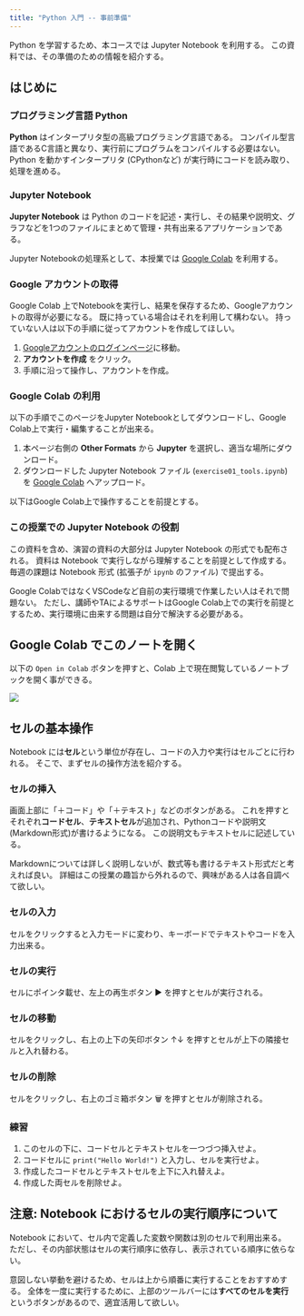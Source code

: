 ```yaml
---
title: "Python 入門 -- 事前準備"
---
```


Python を学習するため、本コースでは Jupyter Notebook を利用する。
この資料では、その準備のための情報を紹介する。

## はじめに

### プログラミング言語 Python

**Python** はインタープリタ型の高級プログラミング言語である。
コンパイル型言語であるC言語と異なり、実行前にプログラムをコンパイルする必要はない。
Python を動かすインタープリタ (CPythonなど) が実行時にコードを読み取り、処理を進める。

### Jupyter Notebook

**Jupyter Notebook** は Python のコードを記述・実行し、その結果や説明文、グラフなどを1つのファイルにまとめて管理・共有出来るアプリケーションである。

Jupyter Notebookの処理系として、本授業では [Google Colab](https://colab.research.google.com/) を利用する。

### Google アカウントの取得

Google Colab 上でNotebookを実行し、結果を保存するため、Googleアカウントの取得が必要になる。
既に持っている場合はそれを利用して構わない。
持っていない人は以下の手順に従ってアカウントを作成してほしい。

1. [Googleアカウントのログインページ](https://accounts.google.com/signin)に移動。
2. **アカウントを作成** をクリック。
3. 手順に沿って操作し、アカウントを作成。

### Google Colab の利用

以下の手順でこのページをJupyter Notebookとしてダウンロードし、Google Colab上で実行・編集することが出来る。

1. 本ページ右側の **Other Formats** から **Jupyter** を選択し、適当な場所にダウンロード。
2. ダウンロードした Jupyter Notebook ファイル (`exercise01_tools.ipynb`) を [Google Colab](https://colab.research.google.com/) へアップロード。

以下はGoogle Colab上で操作することを前提とする。

### この授業での Jupyter Notebook の役割

この資料を含め、演習の資料の大部分は Jupyter Notebook の形式でも配布される。
資料は Notebook で実行しながら理解することを前提として作成する。
毎週の課題は Notebook 形式 (拡張子が `ipynb` のファイル) で提出する。

Google ColabではなくVSCodeなど自前の実行環境で作業したい人はそれで問題ない。
ただし、講師やTAによるサポートはGoogle Colab上での実行を前提とするため、実行環境に由来する問題は自分で解決する必要がある。

## Google Colab でこのノートを開く

以下の `Open in Colab` ボタンを押すと、Colab 上で現在閲覧しているノートブックを開く事ができる。

[![](https://colab.research.google.com/assets/colab-badge.svg)](https://colab.research.google.com/github/is-isee/training_course/blob/main/docs/python/prep.ipynb)

## セルの基本操作

Notebook には**セル**という単位が存在し、コードの入力や実行はセルごとに行われる。
そこで、まずセルの操作方法を紹介する。

### セルの挿入

画面上部に「＋コード」や「＋テキスト」などのボタンがある。
これを押すとそれぞれ**コードセル**、**テキストセル**が追加され、Pythonコードや説明文(Markdown形式)が書けるようになる。
この説明文もテキストセルに記述している。

Markdownについては詳しく説明しないが、数式等も書けるテキスト形式だと考えれば良い。
詳細はこの授業の趣旨から外れるので、興味がある人は各自調べて欲しい。

### セルの入力

セルをクリックすると入力モードに変わり、キーボードでテキストやコードを入力出来る。

### セルの実行

セルにポインタ載せ、左上の再生ボタン ▶️ を押すとセルが実行される。

### セルの移動

セルをクリックし、右上の上下の矢印ボタン ↑↓ を押すとセルが上下の隣接セルと入れ替わる。

### セルの削除

セルをクリックし、右上のゴミ箱ボタン 🗑️ を押すとセルが削除される。

### 練習

1. このセルの下に、コードセルとテキストセルを一つづつ挿入せよ。
2. コードセルに `print("Hello World!")` と入力し、セルを実行せよ。
3. 作成したコードセルとテキストセルを上下に入れ替えよ。
4. 作成した両セルを削除せよ。

## 注意: Notebook におけるセルの実行順序について

Notebook において、セル内で定義した変数や関数は別のセルで利用出来る。
ただし、その内部状態はセルの実行順序に依存し、表示されている順序に依らない。

意図しない挙動を避けるため、セルは上から順番に実行することをおすすめする。
全体を一度に実行するために、上部のツールバーには**すべてのセルを実行**というボタンがあるので、適宜活用して欲しい。
